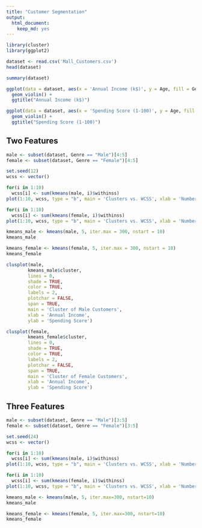 ```yaml
---
title: "Customer Segmentation"
output: 
  html_document: 
    keep_md: yes
---
```



```r
library(cluster)
library(ggplot2)
```

```r
dataset <- read.csv('Mall_Customers.csv')
head(dataset)
```

```r
summary(dataset)
```

```r
ggplot(data = dataset, aes(x = 'Annual Income (k$)', y = Age, fill = Genre)) + 
  geom_violin() +
  ggtitle("Annual Income (k$)")
```

```r
ggplot(data = dataset, aes(x = 'Spending Score (1-100)', y = Age, fill = Genre)) + 
  geom_violin() +
  ggtitle("Spending Score (1-100)")
```

## Two Features

```r
male <- subset(dataset, Genre == "Male")[4:5]
female <- subset(dataset, Genre == "Female")[4:5]
```

```r
set.seed(12)
wcss <- vector()

for(i in 1:10) 
  wcss[i] <- sum(kmeans(male, i)$withinss)
plot(1:10, wcss, type = "b", main = 'Clusters vs. WCSS', xlab = 'Number of Clusters for Male', ylab = 'Within Cluster Sum of Squares (WCSS)')
```

```r
for(i in 1:10) 
  wcss[i] <- sum(kmeans(female, i)$withinss)
plot(1:10, wcss, type = "b", main = 'Clusters vs. WCSS', xlab = 'Number of Clusters for Female', ylab = 'Within Cluster Sum of Squares (WCSS)')
```

```r
kmeans_male <- kmeans(male, 5, iter.max = 300, nstart = 10)
kmeans_male
```

```r
kmeans_female <- kmeans(female, 5, iter.max = 300, nstart = 10)
kmeans_female
```

```r
clusplot(male,
        kmeans_male$cluster,
        lines = 0,
        shade = TRUE,
        color = TRUE,
        labels = 2,
        plotchar = FALSE,
        span = TRUE,
        main = 'Cluster of Male Customers',
        xlab = 'Annual Income',
        ylab = 'Spending Score')
```

```r
clusplot(female,
        kmeans_female$cluster,
        lines = 0,
        shade = TRUE,
        color = TRUE,
        labels = 2,
        plotchar = FALSE,
        span = TRUE,
        main = 'Cluster of Female Customers',
        xlab = 'Annual Income',
        ylab = 'Spending Score')
```

## Three Features

```r
male <- subset(dataset, Genre == "Male")[3:5]
female <- subset(dataset, Genre == "Female")[3:5]
```

```r
set.seed(24)
wcss <- vector()

for(i in 1:10) 
  wcss[i] <- sum(kmeans(male, i)$withinss)
plot(1:10, wcss, type = "b", main = 'Clusters vs. WCSS', xlab = 'Number of Clusters for Male', ylab = 'Within Cluster Sum of Squares (WCSS)')
```

```r
for(i in 1:10) 
  wcss[i] <- sum(kmeans(female, i)$withinss)
plot(1:10, wcss, type = "b", main = 'Clusters vs. WCSS', xlab = 'Number of Clusters for Female', ylab = 'Within Cluster Sum of Squares (WCSS)')
```

```r
kmeans_male <- kmeans(male, 5, iter.max=300, nstart=10)
kmeans_male
```

```r
kmeans_female <- kmeans(female, 5, iter.max=300, nstart=10)
kmeans_female
```
